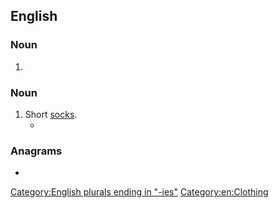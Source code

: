 ==English==

===Noun===
{{head|en|noun form}}

# {{plural of|shorty|lang=en}}

===Noun===
{{en-noun|-}}

# Short [[sock]]s.
#* {{quote-book|en|year=1987|author=Jacob Israel Biegeleisen|title=Make Your Job Interview a Success: A Guide for the Career-Minded Job Seeker|publisher=Prentice Hall Trade|page=36|isbn=9780135457160|text=Also for business and formal wear, knee high's are preferable to '''shorties''' so that your shanks are not exposed when crossing your legs.}}

===Anagrams===
* {{anagrams|en|a=ehiorsst|hoisters|horsesit|horsiest|hostries|orthesis}}

[[Category:English plurals ending in "-ies"]]
[[Category:en:Clothing]]